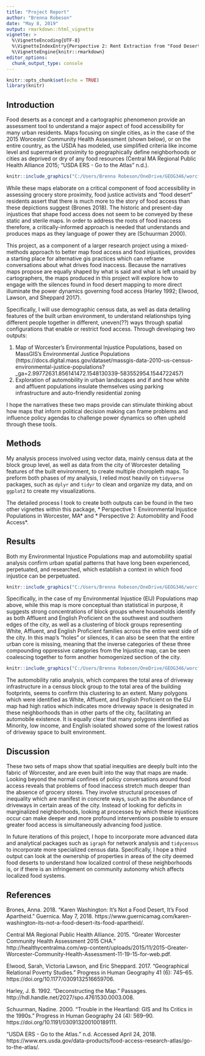 ```yaml
---
title: "Project Report"
author: "Brenna Robeson"
date: "May 8, 2019"
output: rmarkdown::html_vignette
vignette: >
  %\VignetteEncoding{UTF-8}
  %\VignetteIndexEntry{Perspective 2: Rent Extraction from "Food Deserts"}
  %\VignetteEngine{knitr::rmarkdown}
editor_options: 
  chunk_output_type: console
---
```


```r
knitr::opts_chunk$set(echo = TRUE)
library(knitr)
```

## Introduction

Food deserts as a concept and a cartographic phenomenon provide an assessment tool to understand a major aspect of food accessibility for many urban residents. Maps focusing on single cities, as in the case of the 2015 Worcester Community Health Assessment (shown below), or on the entire country, as the USDA has modeled, use simplified criteria like income level and supermarket proximity to geographically define neighborhoods or cities as deprived or dry of any food resources (Central MA Regional Public Health Alliance 2015; “USDA ERS - Go to the Atlas” n.d.). 

```r
knitr::include_graphics("C:/Users/Brenna Robeson/OneDrive/GEOG346/worcfoodaccess/figures/USDA_FDMap.png")
```

While these maps elaborate on a critical component of food accessibility in assessing grocery store proximity, food justice activists and “food desert” residents assert that there is much more to the story of food access than these depictions suggest (Brones 2018). The historic and present-day injustices that shape food access does not seem to be conveyed by these static and sterile maps. In order to address the roots of food inaccess therefore, a critically-informed approach is needed that understands and produces maps as they language of power they are (Schuurman 2000).

This project, as a component of a larger research project using a mixed-methods approach to better map food access and food injustices, provides a starting place for alternative gis practices which can reframe conversations about what drives food inaccess. Because the narratives maps propose are equally shaped by what is said and what is left unsaid by cartographers, the maps produced in this project will explore how to engage with the silences found in food desert mapping to more direct illuminate the power dynamics governing food access (Harley 1992; Elwood, Lawson, and Sheppard 2017). 

Specifically, I will use demographic census data, as well as data detailing features of the built urban environment, to understand relationships tying different people together in different, uneven(??) ways through spatial configurations that enable or restrict food access. Through developing two outputs:

1.  Map of Worcester’s Environmental Injustice Populations, based on MassGIS’s Environmental Justice Populations (https://docs.digital.mass.gov/dataset/massgis-data-2010-us-census-environmental-justice-populations?_ga=2.99772631.856141472.1548130339-583552954.1544722457)
2.  Exploration of automobility in urban landscapes and if and how white and affluent populations insulate themselves using parking infrastructure and auto-friendly residential zoning

I hope the narratives these two maps provide can stimulate thinking about how maps that inform political decision making can frame problems and influence policy agendas to challenge power dynamics so often upheld through these tools.


## Methods

My analysis process involved using vector data, mainly census data at the block group level, as well as data from the city of Worcester detailing features of the built environment, to create multiple choropleth maps. To preform both phases of my analysis, I relied most heavily on `tidyverse` packages, such as `dplyr` and `tidyr` to clean and organize my data, and on `ggplot2` to create my visualizations.

The detailed process I took to create both outputs can be found in the two other vignettes within this package, * Perspective 1: Environmental Injustice Populations in Worcester, MA* and * Perspective 2: Automobility and Food Access*.



## Results

Both my Environmental Injustice Populations map and automobility spatial analysis confirm urban spatial patterns that have long been experienced, perpetuated, and researched, which establish a context in which food injustice can be perpetuated. 

```r
knitr::include_graphics("C:/Users/Brenna Robeson/OneDrive/GEOG346/worcfoodaccess/figures/eijpop_plot.png")
```

Specifically, in the case of my Environmental Injustice (EIJ) Populations map above, while this map is more conceptual than statistical in purpose, it suggests strong concentrations of block groups where households identify as both Affluent and English Proficient on the southwest and southern edges of the city, as well as a clustering of block groups representing White, Affluent, and English Proficient families across the entire west side of the city. In this map’s “holes” or silences, it can also be seen that the entire urban core is missing, meaning that the inverse categories of these three compounding oppressive categories from the Injustice map, can be seen coalescing together to form another homogenized section of the city.

```r
knitr::include_graphics("C:/Users/Brenna Robeson/OneDrive/GEOG346/worcfoodaccess/figures/automob_plot.png")
```

The automobility ratio analysis, which compares the total area of driveway infrastructure in a census block group to the total area of the building footprints, seems to confirm this clustering to an extent. Many polygons which were identified as White, Affluent, and English Proficient on the EIJ map had high ratios which indicates more driveway space is designated in these neighborhoods than in other parts of the city, facilitating an automobile existence. It is equally clear that many polygons identified as Minority, low income, and English isolated showed some of the lowest ratios of driveway space to built environment.

## Discussion

These two sets of maps show that spatial inequities are deeply built into the fabric of Worcester, and are even built into the way that maps are made. Looking beyond the normal confines of policy conversations around food access reveals that problems of food inaccess stretch much deeper than the absence of grocery stores. They involve structural processes of inequality which are manifest in concrete ways, such as the abundance of driveways in certain areas of the city. Instead of looking for deficits in marginalized neighborhoods, looking at processes by which these injustices occur can make deeper and more profound interventions possible to ensure greater food access is simultaneously advancing food justice.

In future iterations of this project, I hope to incorporate more advanced data and analytical packages such as `igraph` for network analysis and `tidycensus` to incorporate more specialized census data. Specifically, I hope a third output can look at the ownership of properties in areas of the city deemed food deserts to understand how localized control of these neighborhoods is, or if there is an infringement on community autonomy which affects localized food systems.


## References

Brones, Anna. 2018. “Karen Washington: It’s Not a Food Desert, It’s Food Apartheid.” Guernica. May 7, 2018. https://www.guernicamag.com/karen-washington-its-not-a-food-desert-its-food-apartheid/.

Central MA Regional Public Health Alliance. 2015. “Greater Worcester Community Health Assessment 2015 CHA.” http://healthycentralma.com/wp-content/uploads/2015/11/2015-Greater-Worcester-Community-Health-Assessment-11-19-15-for-web.pdf.

Elwood, Sarah, Victoria Lawson, and Eric Sheppard. 2017. “Geographical Relational Poverty Studies.” Progress in Human Geography 41 (6): 745–65. https://doi.org/10.1177/0309132516659706.

Harley, J. B. 1992. “Deconstructing the Map.” Passages. http://hdl.handle.net/2027/spo.4761530.0003.008.

Schuurman, Nadine. 2000. “Trouble in the Heartland: GIS and Its Critics in the 1990s.” Progress in Human Geography 24 (4): 569–90. https://doi.org/10.1191/030913200100189111.

“USDA ERS - Go to the Atlas.” n.d. Accessed April 24, 2018. https://www.ers.usda.gov/data-products/food-access-research-atlas/go-to-the-atlas/.







